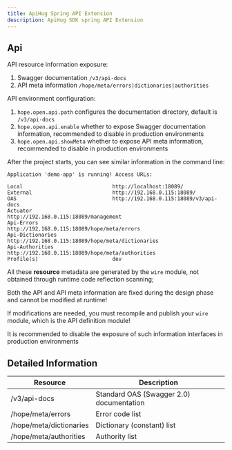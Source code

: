 ```yaml
---
title: ApiHug Spring API Extension
description: ApiHug SDK spring API Extension
---
```




## Api

API resource information exposure:

1. Swagger documentation `/v3/api-docs`
2. API meta information `/hope/meta/errors|dictionaries|authorities`

API environment configuration:

1. `hope.open.api.path` configures the documentation directory, default is `/v3/api-docs`
2. `hope.open.api.enable` whether to expose Swagger documentation information, recommended to disable in production environments
3. `hope.open.api.showMeta` whether to expose API meta information, recommended to disable in production environments

After the project starts, you can see similar information in the command line:

```
Application 'demo-app' is running! Access URLs:

Local                             http://localhost:18089/
External                          http://192.168.0.115:18089/
OAS                               http://192.168.0.115:18089/v3/api-docs
Actuator                          http://192.168.0.115:18089/management
Api-Errors                        http://192.168.0.115:18089/hope/meta/errors
Api-Dictionaries                  http://192.168.0.115:18089/hope/meta/dictionaries
Api-Authorities                   http://192.168.0.115:18089/hope/meta/authorities
Profile(s)                        dev
```


All these **resource** metadata are generated by the `wire` module, not obtained through runtime code reflection scanning;

Both the API and API meta information are fixed during the design phase and cannot be modified at runtime!

If modifications are needed, you must recompile and publish your `wire` module, which is the API definition module!

<TipInfo>It is recommended to disable the exposure of such information interfaces in production environments</TipInfo>

## Detailed Information

| Resource                | Description                              | 
|-------------------------|------------------------------------------|
| /v3/api-docs            | Standard OAS (Swagger 2.0) documentation |
| /hope/meta/errors       | Error code list                          |
| /hope/meta/dictionaries | Dictionary (constant) list               |
| /hope/meta/authorities  | Authority list                           |
